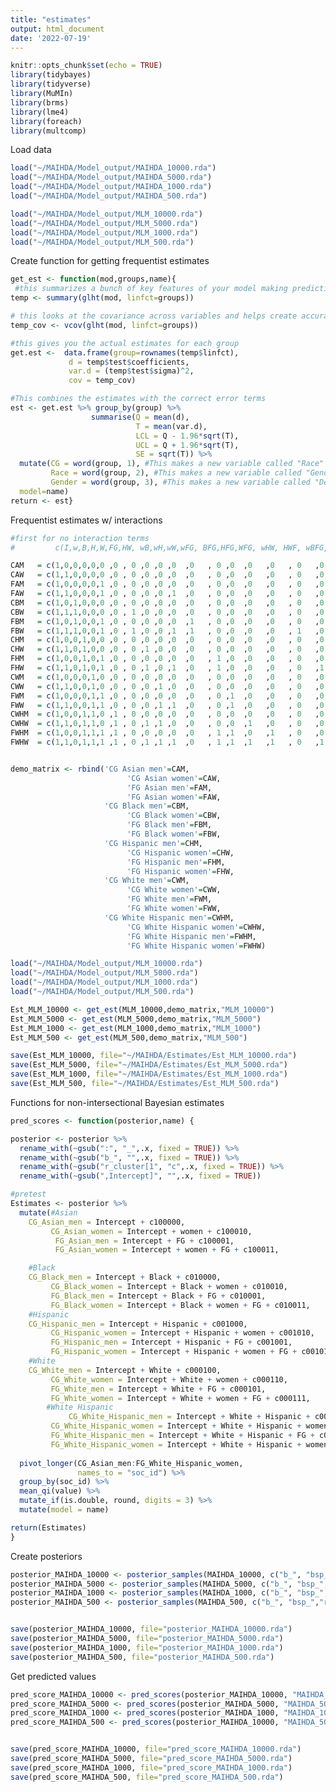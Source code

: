 ```yaml
---
title: "estimates"
output: html_document
date: '2022-07-19'
---
```


```r
knitr::opts_chunk$set(echo = TRUE)
library(tidybayes)
library(tidyverse)
library(MuMIn)
library(brms)
library(lme4)
library(foreach)
library(multcomp)
```

Load data
```r
load("~/MAIHDA/Model_output/MAIHDA_10000.rda")
load("~/MAIHDA/Model_output/MAIHDA_5000.rda")
load("~/MAIHDA/Model_output/MAIHDA_1000.rda")
load("~/MAIHDA/Model_output/MAIHDA_500.rda")

load("~/MAIHDA/Model_output/MLM_10000.rda")
load("~/MAIHDA/Model_output/MLM_5000.rda")
load("~/MAIHDA/Model_output/MLM_1000.rda")
load("~/MAIHDA/Model_output/MLM_500.rda")
```


Create function for getting frequentist estimates
```r
get_est <- function(mod,groups,name){
 #this summarizes a bunch of key features of your model making predictions for each group
temp <- summary(glht(mod, linfct=groups)) 

# this looks at the covariance across variables and helps create accurate error bars when adding terms together
temp_cov <- vcov(glht(mod, linfct=groups)) 

#this gives you the actual estimates for each group
get.est <-  data.frame(group=rownames(temp$linfct), 
             d = temp$test$coefficients, 
             var.d = (temp$test$sigma)^2,
             cov = temp_cov)

#This combines the estimates with the correct error terms
est <- get.est %>% group_by(group) %>% 
                  summarise(Q = mean(d), 
                            T = mean(var.d), 
                            LCL = Q - 1.96*sqrt(T), 
                            UCL = Q + 1.96*sqrt(T),
                            SE = sqrt(T)) %>%
  mutate(CG = word(group, 1), #This makes a new variable called "Race" and it uses the first word in the "group" variable for its values. You'll need to make sure this makes sense for your data.
         Race = word(group, 2), #This makes a new variable called "Gender" and it uses the second word in the "group" variable for its values. You'll need to make sure this makes sense for your data.
         Gender = word(group, 3), #This makes a new variable called "Degree" and it uses the third word in the "group" variable for its values. You'll need to make sure this makes sense for your data.
  model=name)
return <- est}
```

Frequentist estimates w/ interactions
```r
#first for no interaction terms
#         c(I,w,B,H,W,FG,HW, wB,wH,wW,wFG, BFG,HFG,WFG, wHW, HWF, wBFG,wHFG,wWFH,wHWFG)

CAM   = c(1,0,0,0,0,0 ,0 , 0 ,0 ,0 ,0  ,0   , 0 ,0  ,0   ,0   , 0   ,0   ,0   ,0    )
CAW   = c(1,1,0,0,0,0 ,0 , 0 ,0 ,0 ,0  ,0   , 0 ,0  ,0   ,0   , 0   ,0   ,0   ,0    )
FAM   = c(1,0,0,0,0,1 ,0 , 0 ,0 ,0 ,0  ,0   , 0 ,0  ,0   ,0   , 0   ,0   ,0   ,0    )
FAW   = c(1,1,0,0,0,1 ,0 , 0 ,0 ,0 ,1  ,0   , 0 ,0  ,0   ,0   , 0   ,0   ,0   ,0    )
CBM   = c(1,0,1,0,0,0 ,0 , 0 ,0 ,0 ,0  ,0   , 0 ,0  ,0   ,0   , 0   ,0   ,0   ,0    )
CBW   = c(1,1,1,0,0,0 ,0 , 1 ,0 ,0 ,0  ,0   , 0 ,0  ,0   ,0   , 0   ,0   ,0   ,0    )
FBM   = c(1,0,1,0,0,1 ,0 , 0 ,0 ,0 ,0  ,1   , 0 ,0  ,0   ,0   , 0   ,0   ,0   ,0    )
FBW   = c(1,1,1,0,0,1 ,0 , 1 ,0 ,0 ,1  ,1   , 0 ,0  ,0   ,0   , 1   ,0   ,0   ,0    )
CHM   = c(1,0,0,1,0,0 ,0 , 0 ,0 ,0 ,0  ,0   , 0 ,0  ,0   ,0   , 0   ,0   ,0   ,0    )
CHW   = c(1,1,0,1,0,0 ,0 , 0 ,1 ,0 ,0  ,0   , 0 ,0  ,0   ,0   , 0   ,0   ,0   ,0    )
FHM   = c(1,0,0,1,0,1 ,0 , 0 ,0 ,0 ,0  ,0   , 1 ,0  ,0   ,0   , 0   ,0   ,0   ,0    )
FHW   = c(1,1,0,1,0,1 ,0 , 0 ,1 ,0 ,1  ,0   , 1 ,0  ,0   ,0   , 0   ,1   ,0   ,0    )
CWM   = c(1,0,0,0,1,0 ,0 , 0 ,0 ,0 ,0  ,0   , 0 ,0  ,0   ,0   , 0   ,0   ,0   ,0    )
CWW   = c(1,1,0,0,1,0 ,0 , 0 ,0 ,1 ,0  ,0   , 0 ,0  ,0   ,0   , 0   ,0   ,0   ,0    )
FWM   = c(1,0,0,0,1,1 ,0 , 0 ,0 ,0 ,0  ,0   , 0 ,1  ,0   ,0   , 0   ,0   ,0   ,0    )
FWW   = c(1,1,0,0,1,1 ,0 , 0 ,0 ,1 ,1  ,0   , 0 ,1  ,0   ,0   , 0   ,0   ,1   ,0    )
CWHM  = c(1,0,0,1,1,0 ,1 , 0 ,0 ,0 ,0  ,0   , 0 ,0  ,0   ,0   , 0   ,0   ,0   ,0    )
CWHW  = c(1,1,0,1,1,0 ,1 , 0 ,1 ,1 ,0  ,0   , 0 ,0  ,1   ,0   , 0   ,0   ,0   ,0    )
FWHM  = c(1,0,0,1,1,1 ,1 , 0 ,0 ,0 ,0  ,0   , 1 ,1  ,0   ,1   , 0   ,0   ,0   ,0    )
FWHW  = c(1,1,0,1,1,1 ,1 , 0 ,1 ,1 ,1  ,0   , 1 ,1  ,1   ,1   , 0   ,1   ,1   ,1    )


demo_matrix <- rbind('CG Asian men'=CAM,  
                          'CG Asian women'=CAW,
                          'FG Asian men'=FAM,  
                          'FG Asian women'=FAW,
                     'CG Black men'=CBM, 
                          'CG Black women'=CBW,
                          'FG Black men'=FBM, 
                          'FG Black women'=FBW,
                     'CG Hispanic men'=CHM, 
                          'CG Hispanic women'=CHW,
                          'FG Hispanic men'=FHM, 
                          'FG Hispanic women'=FHW,
                     'CG White men'=CWM,  
                          'CG White women'=CWW,
                          'FG White men'=FWM,  
                          'FG White women'=FWW,
                     'CG White Hispanic men'=CWHM,  
                          'CG White Hispanic women'=CWHW,
                          'FG White Hispanic men'=FWHM,  
                          'FG White Hispanic women'=FWHW)

load("~/MAIHDA/Model_output/MLM_10000.rda")
load("~/MAIHDA/Model_output/MLM_5000.rda")
load("~/MAIHDA/Model_output/MLM_1000.rda")
load("~/MAIHDA/Model_output/MLM_500.rda")

Est_MLM_10000 <- get_est(MLM_10000,demo_matrix,"MLM_10000")
Est_MLM_5000 <- get_est(MLM_5000,demo_matrix,"MLM_5000")
Est_MLM_1000 <- get_est(MLM_1000,demo_matrix,"MLM_1000")
Est_MLM_500 <- get_est(MLM_500,demo_matrix,"MLM_500")

save(Est_MLM_10000, file="~/MAIHDA/Estimates/Est_MLM_10000.rda")
save(Est_MLM_5000, file="~/MAIHDA/Estimates/Est_MLM_5000.rda")
save(Est_MLM_1000, file="~/MAIHDA/Estimates/Est_MLM_1000.rda")
save(Est_MLM_500, file="~/MAIHDA/Estimates/Est_MLM_500.rda")
```

Functions for non-intersectional Bayesian estimates
```r
pred_scores <- function(posterior,name) {

posterior <- posterior %>%
  rename_with(~gsub(":", "_",.x, fixed = TRUE)) %>%
  rename_with(~gsub("b_", "",.x, fixed = TRUE)) %>%
  rename_with(~gsub("r_cluster[1", "c",.x, fixed = TRUE)) %>%
  rename_with(~gsub(",Intercept]", "",.x, fixed = TRUE))

#pretest
Estimates <- posterior %>% 
  mutate(#Asian
    CG_Asian_men = Intercept + c100000, 
         CG_Asian_women = Intercept + women + c100010,
          FG_Asian_men = Intercept + FG + c100001,
          FG_Asian_women = Intercept + women + FG + c100011,

    #Black
    CG_Black_men = Intercept + Black + c010000,
         CG_Black_women = Intercept + Black + women + c010010,
         FG_Black_men = Intercept + Black + FG + c010001,
         FG_Black_women = Intercept + Black + women + FG + c010011,
    #Hispanic
    CG_Hispanic_men = Intercept + Hispanic + c001000,
         CG_Hispanic_women = Intercept + Hispanic + women + c001010,
         FG_Hispanic_men = Intercept + Hispanic + FG + c001001,
         FG_Hispanic_women = Intercept + Hispanic + women + FG + c001011,
    #White
    CG_White_men = Intercept + White + c000100,
         CG_White_women = Intercept + White + women + c000110,
         FG_White_men = Intercept + White + FG + c000101,
         FG_White_women = Intercept + White + women + FG + c000111,
        #White Hispanic
             CG_White_Hispanic_men = Intercept + White + Hispanic + c001100,
         CG_White_Hispanic_women = Intercept + White + Hispanic + women + c001110,
         FG_White_Hispanic_men = Intercept + White + Hispanic + FG + c001101,
         FG_White_Hispanic_women = Intercept + White + Hispanic + women + FG + c001111) %>% 
  
  pivot_longer(CG_Asian_men:FG_White_Hispanic_women,
               names_to = "soc_id") %>%
  group_by(soc_id) %>%
  mean_qi(value) %>% 
  mutate_if(is.double, round, digits = 3) %>%
  mutate(model = name)

return(Estimates)
}
```

Create posteriors
```r
posterior_MAIHDA_10000 <- posterior_samples(MAIHDA_10000, c("b_", "bsp_","r_cluster"))
posterior_MAIHDA_5000 <- posterior_samples(MAIHDA_5000, c("b_", "bsp_","r_cluster"))
posterior_MAIHDA_1000 <- posterior_samples(MAIHDA_1000, c("b_", "bsp_","r_cluster"))
posterior_MAIHDA_500 <- posterior_samples(MAIHDA_500, c("b_", "bsp_","r_cluster"))


save(posterior_MAIHDA_10000, file="posterior_MAIHDA_10000.rda")
save(posterior_MAIHDA_5000, file="posterior_MAIHDA_5000.rda")
save(posterior_MAIHDA_1000, file="posterior_MAIHDA_1000.rda")
save(posterior_MAIHDA_500, file="posterior_MAIHDA_500.rda")
```


Get predicted values
```r
pred_score_MAIHDA_10000 <- pred_scores(posterior_MAIHDA_10000, "MAIHDA_10000")
pred_score_MAIHDA_5000 <- pred_scores(posterior_MAIHDA_5000, "MAIHDA_5000")
pred_score_MAIHDA_1000 <- pred_scores(posterior_MAIHDA_1000, "MAIHDA_1000")
pred_score_MAIHDA_500 <- pred_scores(posterior_MAIHDA_10000, "MAIHDA_500")


save(pred_score_MAIHDA_10000, file="pred_score_MAIHDA_10000.rda")
save(pred_score_MAIHDA_5000, file="pred_score_MAIHDA_5000.rda")
save(pred_score_MAIHDA_1000, file="pred_score_MAIHDA_1000.rda")
save(pred_score_MAIHDA_500, file="pred_score_MAIHDA_500.rda")
```

